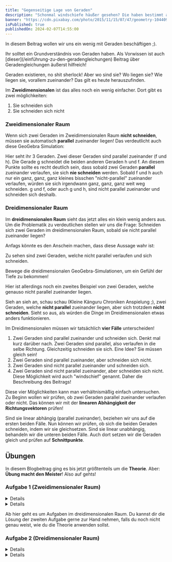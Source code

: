 ```yaml
---
title: "Gegenseitige Lage von Geraden"
description: "Schonmal windschiefe häußer gesehen? Die haben bestimmt auch einige windschiefe geraden!"
banner: "https://cdn.pixabay.com/photo/2015/11/15/07/47/geometry-1044090_960_720.jpg"
isPublished: true
publishedOn: 2024-02-07T14:55:00
---
```


In diesem Beitrag wollen wir uns ein wenig mit Geraden beschäftigen ;).

<InfoCard>
    Ihr solltet ein Grundverständnis von Geraden haben.
    Als Vorwissen ist auch [dieser](/einführung-zu-den-geradengleichungen) Beitrag
    über Geradengleichungen äußerst hilfreich!
</InfoCard>

Geraden existieren, no shit sherlock! Aber wo sind sie? Wo liegen sie? Wie liegen sie, vorallem zueinander?
Das gilt es heute herauszufinden.

Im **Zweidimensionalen** ist das alles noch ein wenig einfacher.
Dort gibt es zwei möglichkeiten:

1. Sie schneiden sich
2. Sie schneiden sich nicht

### Zweidimensionaler Raum

Wenn sich zwei Geraden im Zweidimensionalen Raum **nicht schneiden**, müssen sie
automatisch **parallel** zueinander liegen! Das verdeutlicht auch diese GeoGebra Simulation:

<GeoGebra src="lines-2d-space" id="1"/>

Hier seht ihr 3 Geraden. Zwei dieser Geraden sind parallel zueinander (f und h).
Die Gerade g schneidet die beiden anderen Geraden h und f.
An diesem Punkte sollte es recht deutlich sein, dass sobald zwei Geraden
**parallel** zueinander verlaufen, sie sich **nie schneiden** werden.
Sobald f und h auch nur ein ganz, ganz, ganz kleines bisschen "nicht-parallel" zueinander
verlaufen, würden sie sich irgendwann ganz, ganz, ganz weit weg schneiden.
g und f, oder auch g und h, sind nicht parallel zueinander und schneiden sich deshalb.

### Dreidimensionaler Raum

Im **dreidimensionalen Raum** sieht das jetzt alles ein klein wenig anders aus.
Um die Problematik zu verdeutlichen stellen wir uns die Frage: Schneiden sich zwei
Geraden im dreidimensionalen Raum, sobald sie nicht parallel zueinander liegen?

Anfags könnte es den Anschein machen, dass diese Aussage wahr ist:

Zu sehen sind zwei Geraden, welche nicht parallel verlaufen und sich schneiden.

<GeoGebra src="line-3d-intersection" id="2" type="3d"/>

<ErrorCard>
    Bewege die dreidimensionalen GeoGebra-Simulationen, um ein Gefühl der Tiefe zu bekommen!
</ErrorCard>

Hier ist allerdings noch ein zweites Beispiel von zwei Geraden, welche genauso nicht
parallel zueinander liegen.

<GeoGebra src="line-3d-no-intersection" id="3" type="3d"/>

Sieh an sieh an, schau schau (Kleine Känguru Chroniken Anspielung ;), zwei Geraden, welche
**nicht parallel** zueinander liegen, aber sich trotzdem **nicht schneiden**.
Sieht so aus, als würden die Dinge im Dreidimensionalen etwas anders funktionieren.

Im Dreidimensionalen müssen wir tatsächlich **vier Fälle** unterscheiden!

1. Zwei Geraden sind parallel zueinander und schneiden sich.
Denkt mal kurz darüber nach. Zwei Geraden sind parallel, also verlaufen in die selbe Richtung.
Gleichzeitig schneiden sie sich. Eine Idee? Sie müssen gleich sein!
2. Zwei Geraden sind parallel zueinander, aber schneiden sich nicht.
3. Zwei Geraden sind nicht parallel zueinander und schneiden sich.
4. Zwei Geraden sind nicht parallel zueinander, aber schneiden sich nicht.
Diese Möglichkeit wird auch "windschief" genannt. Daher die Beschreibung des Beitrags!

Diese vier Möglichkeiten kann man verhältnismäßig einfach untersuchen.
Zu Beginn wollen wir prüfen, ob zwei Geraden parallel zueinander verlaufen oder nicht.
Das können wir mit der **linearen Abhängigkeit der Richtungsvektoren** prüfen!

Sind sie linear abhängig (parallel zueinander), beziehen wir uns auf die ersten beiden Fälle.
Nun können wir prüfen, ob sich die beiden Geraden schneiden, indem wir sie gleichsetzen.
Sind sie linear unabhängig, behandeln wir die unteren beiden Fälle.
Auch dort setzen wir die Geraden gleich und prüfen auf **Schnittpunkte**.

## Übungen
In diesem Blogbeitrag ging es bis jetzt größtenteils um die **Theorie**. Aber: **Übung macht den Meister**! Also auf gehts!

### Aufgabe 1 (Zweidimensionaler Raum)

<Details summary="Aufgabe anzeigen">
    Untersuche die gegenseitige Lage der Geraden g und h.

    $$g: \overrightarrow{X} = \begin{pmatrix} 1 \\ 2 \end{pmatrix} + \lambda\cdot\begin{pmatrix} 4 \\ 2 \end{pmatrix} $$

    $$h: \overrightarrow{X} = \begin{pmatrix} 0 \\ 5 \end{pmatrix} + \mu\cdot\begin{pmatrix} -2 \\ -1 \end{pmatrix} $$
</Details>
<Details summary="Lösung anzeigen">
    Wir prüfen im Zweidimensionalen lediglich, ob die Geraden parallel zueinander verlaufen.
    Hierfür verwenden wir die **lineare Abhängigkeit**.
    Wir prüfen, ob die Richtungsvektoren der Geraden **linear Abhängig** sind.

    $$ \begin{pmatrix} 4 \\ 2 \end{pmatrix} = \lambda\cdot\begin{pmatrix} -2 \\ -1 \end{pmatrix} $$

    Diese Gleichung teilen wir nun in die einzelnen Komponenten auf. Wir erhalten ein Gleichungssystem.

    $$ 4 = \lambda\cdot-2 $$
    
    $$ 2 = \lambda\cdot-1 $$

    Da $$ \lambda $$ für beide Gleichungen $$ -2 $$ beträgt, sind unsere **Geraden parallel**!

    <InfoCard>
        Ob zwei Geraden bzw. Vektoren parallel sind, kann auch über das **Skalar- order Kreuzprodukt** berechnet werden!
    </InfoCard>
</Details>

Ab hier geht es um Aufgaben im dreidimensionalen Raum. Du kannst dir die Lösung der zweiten Aufgabe gerne zur Hand nehmen, 
falls du noch nicht genau weist, wie du die Theorie anwenden sollst.

### Aufgabe 2 (Dreidimensionaler Raum)

<Details summary="Aufgabe anzeigen">
    Untersuche die gegenseitige Lage der Geraden g und h.

    $$g: \overrightarrow{X} = \begin{pmatrix} 1 \\ 2 \\3 \end{pmatrix} + \lambda\cdot\begin{pmatrix} 2 \\ 1 \\ -2 \end{pmatrix} $$

    $$h: \overrightarrow{X} = \begin{pmatrix} 3 \\ 3 \\ 1 \end{pmatrix} + \mu\cdot\begin{pmatrix} -1 \\ -0.5 \\ 1 \end{pmatrix} $$
</Details>
<Details summary="Lösung anzeigen">
    Wir prüfen zuerst, ob die beiden Geraden parallel zueinander verlaufen. Dafür verwenden wir die **lineare Abhängigkeit**.

    $$ \begin{pmatrix} 2 \\ 1 \\ -2 \end{pmatrix} = \lambda\cdot\begin{pmatrix} -1 \\ -0.5 \\ 1 \end{pmatrix} $$

    Diese Gleichung teilen wir nun in die einzelnen Komponenten auf. Wir erhalten ein **Gleichungssystem**.

    $$ 2 = \lambda\cdot -1 $$

    $$ 1 = \lambda\cdot -0.5 $$

    $$ -2 = \lambda\cdot 1 $$

    Da $$ \lambda $$ für alle Gleichungen $$ -2 $$ beträgt, sind unsere Geraden parallel!

    Jetzt muss noch geprüft werden, ob die gleichungen die selben sind, oder nicht.
    Da gesichert ist, dass eine Gerade auf dessen Aufpunkt liegt, setzen wir den Aufpunkt der 1. Geraden 
    in die Gleichung der 2. Geraden ein, um zu prüfen, ob auch die 2. Gerade diesen Punkt schneidet.

    $$ \begin{pmatrix} 1 \\ 2 \\3 \end{pmatrix} = \begin{pmatrix} 3 \\ 3 \\ 1 \end{pmatrix} + \mu\cdot\begin{pmatrix} -1 \\ -0.5 \\ 1 \end{pmatrix} $$

    Auch hier ergibt sich ein **Gleichungssystem mit drei Gleichungen**. Gilt $$ \mu = 2 $$, sind alle Gleichungen erfüllt.
    Somit haben wir einen Punkt gefunden, durch welchen beide Geraden verlaufen und haben bewiesen, dass dies ein und **die selben Geraden** sein müssen!

    <InfoCard>
        **Tipp:** Gebt die zwei Geraden in [GeoGebra](https://www.geogebra.org/) ein und prüfe dein Ergebnis!
    </InfoCard>
</Details>